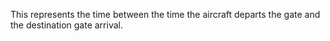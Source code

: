 This represents the time between the time the aircraft departs the gate and the destination gate arrival.

{{aero-stub}}